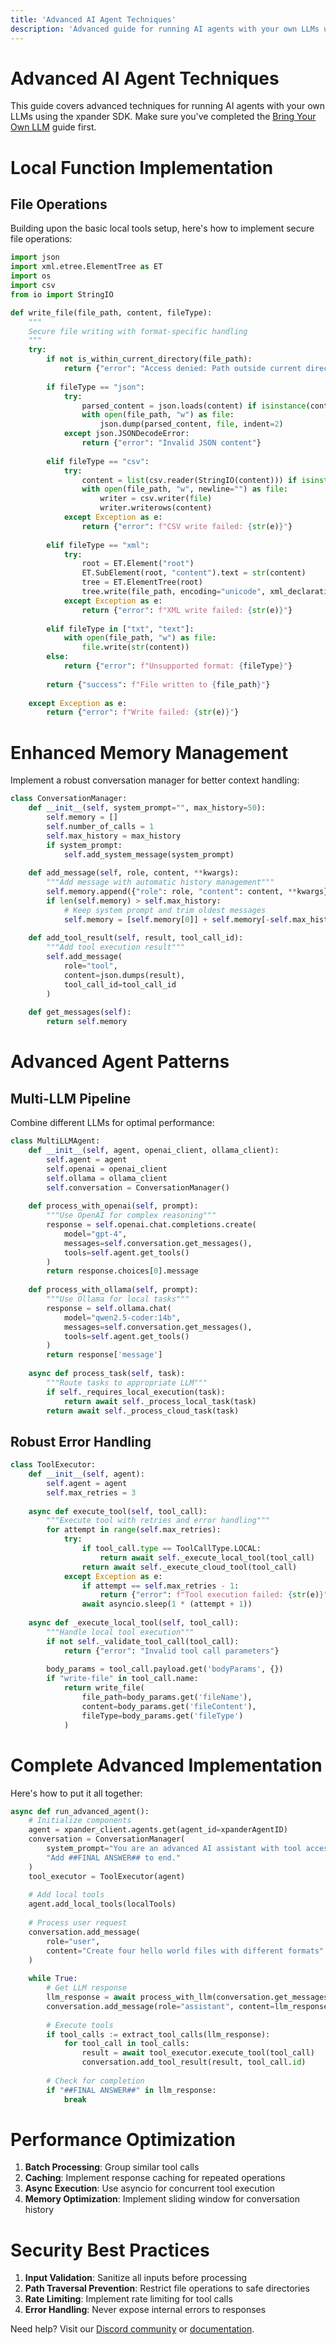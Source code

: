 ```yaml
---
title: 'Advanced AI Agent Techniques'
description: 'Advanced guide for running AI agents with your own LLMs using xpander SDK'
---
```


# Advanced AI Agent Techniques

This guide covers advanced techniques for running AI agents with your own LLMs using the xpander SDK. Make sure you've completed the [Bring Your Own LLM](/userguides/get-started/bring-your-own-llm) guide first.

# Local Function Implementation

## File Operations
Building upon the basic local tools setup, here's how to implement secure file operations:

```python
import json
import xml.etree.ElementTree as ET
import os
import csv
from io import StringIO

def write_file(file_path, content, fileType):
    """
    Secure file writing with format-specific handling
    """
    try:
        if not is_within_current_directory(file_path):
            return {"error": "Access denied: Path outside current directory"}
            
        if fileType == "json":
            try:
                parsed_content = json.loads(content) if isinstance(content, str) else content
                with open(file_path, "w") as file:
                    json.dump(parsed_content, file, indent=2)
            except json.JSONDecodeError:
                return {"error": "Invalid JSON content"}
                
        elif fileType == "csv":
            try:
                content = list(csv.reader(StringIO(content))) if isinstance(content, str) else content
                with open(file_path, "w", newline="") as file:
                    writer = csv.writer(file)
                    writer.writerows(content)
            except Exception as e:
                return {"error": f"CSV write failed: {str(e)}"}
                
        elif fileType == "xml":
            try:
                root = ET.Element("root")
                ET.SubElement(root, "content").text = str(content)
                tree = ET.ElementTree(root)
                tree.write(file_path, encoding="unicode", xml_declaration=True)
            except Exception as e:
                return {"error": f"XML write failed: {str(e)}"}
                
        elif fileType in ["txt", "text"]:
            with open(file_path, "w") as file:
                file.write(str(content))
        else:
            return {"error": f"Unsupported format: {fileType}"}
            
        return {"success": f"File written to {file_path}"}
        
    except Exception as e:
        return {"error": f"Write failed: {str(e)}"}
```

# Enhanced Memory Management

Implement a robust conversation manager for better context handling:

```python
class ConversationManager:
    def __init__(self, system_prompt="", max_history=50):
        self.memory = []
        self.number_of_calls = 1
        self.max_history = max_history
        if system_prompt:
            self.add_system_message(system_prompt)
    
    def add_message(self, role, content, **kwargs):
        """Add message with automatic history management"""
        self.memory.append({"role": role, "content": content, **kwargs})
        if len(self.memory) > self.max_history:
            # Keep system prompt and trim oldest messages
            self.memory = [self.memory[0]] + self.memory[-self.max_history+1:]
    
    def add_tool_result(self, result, tool_call_id):
        """Add tool execution result"""
        self.add_message(
            role="tool",
            content=json.dumps(result),
            tool_call_id=tool_call_id
        )
    
    def get_messages(self):
        return self.memory
```

# Advanced Agent Patterns

## Multi-LLM Pipeline
Combine different LLMs for optimal performance:

```python
class MultiLLMAgent:
    def __init__(self, agent, openai_client, ollama_client):
        self.agent = agent
        self.openai = openai_client
        self.ollama = ollama_client
        self.conversation = ConversationManager()
    
    def process_with_openai(self, prompt):
        """Use OpenAI for complex reasoning"""
        response = self.openai.chat.completions.create(
            model="gpt-4",
            messages=self.conversation.get_messages(),
            tools=self.agent.get_tools()
        )
        return response.choices[0].message
    
    def process_with_ollama(self, prompt):
        """Use Ollama for local tasks"""
        response = self.ollama.chat(
            model="qwen2.5-coder:14b",
            messages=self.conversation.get_messages(),
            tools=self.agent.get_tools()
        )
        return response['message']
    
    async def process_task(self, task):
        """Route tasks to appropriate LLM"""
        if self._requires_local_execution(task):
            return await self._process_local_task(task)
        return await self._process_cloud_task(task)
```

## Robust Error Handling

```python
class ToolExecutor:
    def __init__(self, agent):
        self.agent = agent
        self.max_retries = 3
    
    async def execute_tool(self, tool_call):
        """Execute tool with retries and error handling"""
        for attempt in range(self.max_retries):
            try:
                if tool_call.type == ToolCallType.LOCAL:
                    return await self._execute_local_tool(tool_call)
                return await self._execute_cloud_tool(tool_call)
            except Exception as e:
                if attempt == self.max_retries - 1:
                    return {"error": f"Tool execution failed: {str(e)}"}
                await asyncio.sleep(1 * (attempt + 1))
    
    async def _execute_local_tool(self, tool_call):
        """Handle local tool execution"""
        if not self._validate_tool_call(tool_call):
            return {"error": "Invalid tool call parameters"}
            
        body_params = tool_call.payload.get('bodyParams', {})
        if "write-file" in tool_call.name:
            return write_file(
                file_path=body_params.get('fileName'),
                content=body_params.get('fileContent'),
                fileType=body_params.get('fileType')
            )
```

# Complete Advanced Implementation

Here's how to put it all together:

```python
async def run_advanced_agent():
    # Initialize components
    agent = xpander_client.agents.get(agent_id=xpanderAgentID)
    conversation = ConversationManager(
        system_prompt="You are an advanced AI assistant with tool access. "
        "Add ##FINAL ANSWER## to end."
    )
    tool_executor = ToolExecutor(agent)
    
    # Add local tools
    agent.add_local_tools(localTools)
    
    # Process user request
    conversation.add_message(
        role="user",
        content="Create four hello world files with different formats"
    )
    
    while True:
        # Get LLM response
        llm_response = await process_with_llm(conversation.get_messages())
        conversation.add_message(role="assistant", content=llm_response)
        
        # Execute tools
        if tool_calls := extract_tool_calls(llm_response):
            for tool_call in tool_calls:
                result = await tool_executor.execute_tool(tool_call)
                conversation.add_tool_result(result, tool_call.id)
        
        # Check for completion
        if "##FINAL ANSWER##" in llm_response:
            break
```

# Performance Optimization

1. **Batch Processing**: Group similar tool calls
2. **Caching**: Implement response caching for repeated operations
3. **Async Execution**: Use asyncio for concurrent tool execution
4. **Memory Optimization**: Implement sliding window for conversation history

# Security Best Practices

1. **Input Validation**: Sanitize all inputs before processing
2. **Path Traversal Prevention**: Restrict file operations to safe directories
3. **Rate Limiting**: Implement rate limiting for tool calls
4. **Error Handling**: Never expose internal errors to responses

Need help? Visit our [Discord community](https://discord.gg/xpander) or [documentation](https://docs.xpander.ai). 